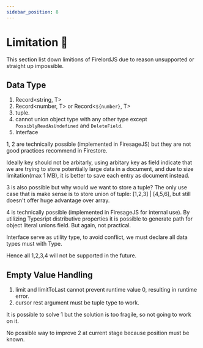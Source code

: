 ```yaml
---
sidebar_position: 8
---
```


# Limitation 🐧

This section list down limitions of FirelordJS due to reason unsupported or straight up impossible.

## Data Type

1. Record<string, T>
2. Record<number, T> or Record<`${number}`, T>
3. tuple.
4. cannot union object type with any other type except `PossiblyReadAsUndefined` and `DeleteField`.
5. Interface

1, 2 are technically possible (implemented in FiresageJS) but they are not good practices recommend in Firestore.

Ideally key should not be arbitarly, using arbitary key as field indicate that we are trying to store potentially large data in a document, and due to size limitation(max 1 MB), it is better to save each entry as document instead.

3 is also possible but why would we want to store a tuple? The only use case that is make sense is to store union of tuple: [1,2,3] | [4,5,6], but still doesn't offer huge advantage over array.

4 is technically possible (implemented in FiresageJS for internal use). By utilizing Typesript distributive properties it is possible to generate path for object literal unions field. But again, not practical.

Interface serve as utility type, to avoid conflict, we must declare all data types must with Type.

Hence all 1,2,3,4 will not be supported in the future.

## Empty Value Handling

1. limit and limitToLast cannot prevent runtime value 0, resulting in runtime error.
2. cursor rest argument must be tuple type to work.

It is possible to solve 1 but the solution is too fragile, so not going to work on it.

No possible way to improve 2 at current stage because position must be known.
